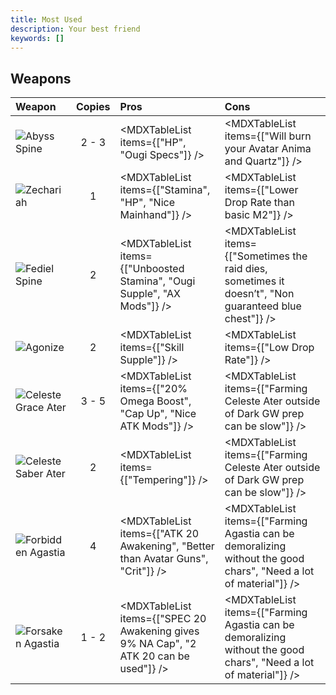 ```yaml
---
title: Most Used
description: Your best friend
keywords: []
---
```


## Weapons

<div className="[&_td]:align-middle w-full [&_img]:my-2 [&_img]:min-w-[112px] md:[&_img]:w-[206px]">

| Weapon                                         | Copies | Pros                                                                                   | Cons                                                                                                              |
| :--------------------------------------------- | :----: | :------------------------------------------------------------------------------------- | :---------------------------------------------------------------------------------------------------------------- |
| ![Abyss Spine](/weapon/1040414200.webp)        | 2 - 3  | <MDXTableList items={["HP", "Ougi Specs"]} />                                          | <MDXTableList items={["Will burn your Avatar Anima and Quartz"]} />                                               |
| ![Zechariah](/weapon/1040813100.webp)          |   1    | <MDXTableList items={["Stamina", "HP", "Nice Mainhand"]} />                            | <MDXTableList items={["Lower Drop Rate than basic M2"]} />                                                        |
| ![Fediel Spine](/weapon/1040020300.webp)       |   2    | <MDXTableList items={["Unboosted Stamina", "Ougi Supple", "AX Mods"]} />               | <MDXTableList items={["Sometimes the raid dies, sometimes it doesn’t", "Non guaranteed blue chest"]} />           |
| ![Agonize](/weapon/1040711100.webp)            |   2    | <MDXTableList items={["Skill Supple"]} />                                              | <MDXTableList items={["Low Drop Rate"]} />                                                                        |
| ![Celeste Grace Ater](/weapon/1040618800.webp) | 3 - 5  | <MDXTableList items={["20% Omega Boost", "Cap Up", "Nice ATK Mods"]} />                | <MDXTableList items={["Farming Celeste Ater outside of Dark GW prep can be slow"]} />                             |
| ![Celeste Saber Ater](/weapon/1040916300.webp) |   2    | <MDXTableList items={["Tempering"]} />                                                 | <MDXTableList items={["Farming Celeste Ater outside of Dark GW prep can be slow"]} />                             |
| ![Forbidden Agastia](/weapon/1040422300.webp)  |   4    | <MDXTableList items={["ATK 20 Awakening", "Better than Avatar Guns", "Crit"]} />       | <MDXTableList items={["Farming Agastia can be demoralizing without the good chars", "Need a lot of material"]} /> |
| ![Forsaken Agastia](/weapon/1040816100.webp)   | 1 - 2  | <MDXTableList items={["SPEC 20 Awakening gives 9% NA Cap", "2 ATK 20 can be used"]} /> | <MDXTableList items={["Farming Agastia can be demoralizing without the good chars", "Need a lot of material"]} /> |

</div>
